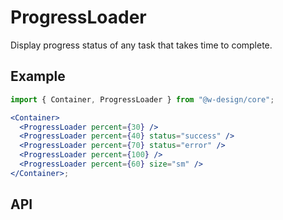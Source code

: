 
# ProgressLoader

Display progress status of any task that takes time to complete.

## Example

<Container>
  <ProgressLoader percent={30} />
  <ProgressLoader percent={40} status="success" />
  <ProgressLoader percent={70} status="error" />
  <ProgressLoader percent={100} />
  <ProgressLoader percent={60} size="sm" />
</Container>

```jsx
import { Container, ProgressLoader } from "@w-design/core";

<Container>
  <ProgressLoader percent={30} />
  <ProgressLoader percent={40} status="success" />
  <ProgressLoader percent={70} status="error" />
  <ProgressLoader percent={100} />
  <ProgressLoader percent={60} size="sm" />
</Container>;
```

## API

